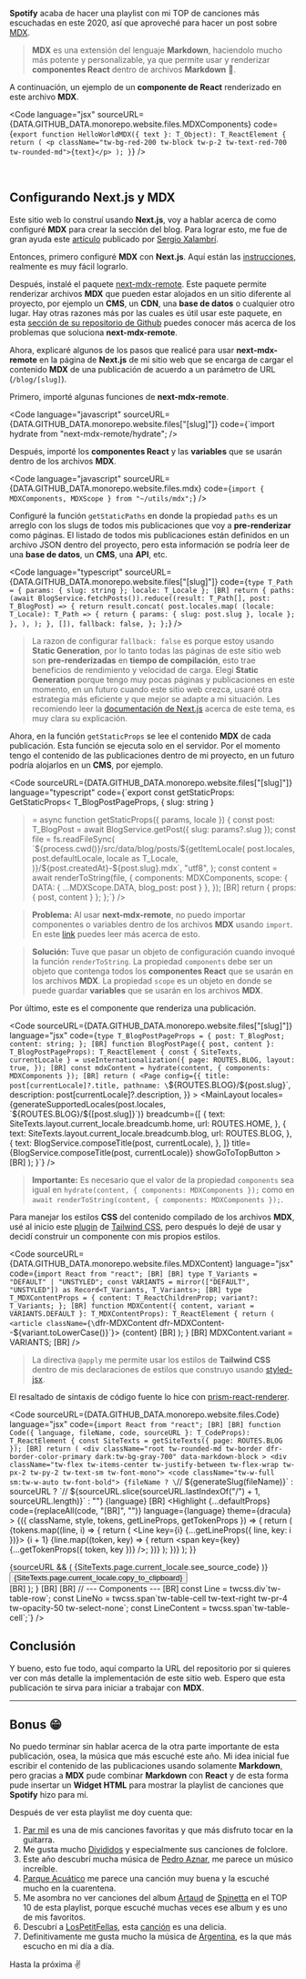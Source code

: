 **Spotify** acaba de hacer una playlist con mi TOP de canciones más escuchadas en este 2020, así que aproveché para hacer un post sobre [MDX](https://mdxjs.com/).

> **MDX** es una extensión del lenguaje **Markdown**, haciendolo mucho más potente y personalizable, ya que permite usar y renderizar **componentes React** dentro de archivos **Markdown** 🤯.

A continuación, un ejemplo de un **componente de React** renderizado en este archivo **MDX**.

<HelloWorldMDX text="Hola, soy un componente React que usa Tailwind CSS para sus estilos" />

<Code
  language="jsx"
  sourceURL={DATA.GITHUB_DATA.monorepo.website.files.MDXComponents}
  code={`export function HelloWorldMDX({ text }: T_Object): T_ReactElement {
  return (
    <p className="tw-bg-red-200 tw-block tw-p-2 tw-text-red-700 tw-rounded-md">{text}</p>
  );
}`}
/>

<br />

## Configurando Next.js y MDX

Este sitio web lo construí usando **Next.js**, voy a hablar acerca de como configuré **MDX** para crear la sección del blog. Para lograr esto, me fue de gran ayuda este [artículo](https://sergiodxa.com/articles/using-mdx-with-remote-content) publicado por [Sergio Xalambrí](https://twitter.com/sergiodxa).

Entonces, primero configuré **MDX** con **Next.js**. Aquí están las [instrucciones](https://mdxjs.com/getting-started/next), realmente es muy fácil lograrlo.

Después, instalé el paquete [next-mdx-remote](https://GITHUB_DATA.com/hashicorp/next-mdx-remote). Este paquete permite renderizar archivos **MDX** que pueden estar alojados en un sitio diferente al proyecto, por ejemplo un **CMS**, un **CDN**, una **base de datos** o cualquier otro lugar. Hay otras razones más por las cuales es útil usar este paquete, en esta [sección de su repositorio de Github](https://GITHUB_DATA.com/hashicorp/next-mdx-remote#background--theory) puedes conocer más acerca de los problemas que soluciona **next-mdx-remote**.

Ahora, explicaré algunos de los pasos que realicé para usar **next-mdx-remote** en la página de **Next.js** de mi sitio web que se encarga de cargar el contenido **MDX** de una publicación de acuerdo a un parámetro de URL (`/blog/[slug]`).

Primero, importé algunas funciones de **next-mdx-remote**.

<Code
  language="javascript"
  sourceURL={DATA.GITHUB_DATA.monorepo.website.files["[slug]"]}
  code={`import hydrate from "next-mdx-remote/hydrate";
/>

Después, importé los **componentes React** y las **variables** que se usarán dentro de los archivos **MDX**.

<Code
  language="javascript"
  sourceURL={DATA.GITHUB_DATA.monorepo.website.files.mdx}
  code={`import { MDXComponents, MDXScope } from "~/utils/mdx";`}
/>

Configuré la función `getStaticPaths` en donde la propiedad `paths` es un arreglo con los slugs de todos mis publicaciones que voy a **pre-renderizar** como páginas. El listado de todos mis publicaciones están definidos en un archivo <Link href={DATA.GITHUB_DATA.monorepo.website.files.posts}>JSON</Link> dentro del proyecto, pero esta información se podría leer de una **base de datos**, un **CMS**, una **API**, etc.

<Code
  language="typescript"
  sourceURL={DATA.GITHUB_DATA.monorepo.website.files["[slug]"]}
  code={`type T_Path = { params: { slug: string }; locale: T_Locale };
[BR]
  return {
    paths: (await BlogService.fetchPosts()).reduce((result: T_Path[], post: T_BlogPost) => {
      return result.concat(
        post.locales.map(
          (locale: T_Locale): T_Path => {
            return { params: { slug: post.slug }, locale };
          },
        ),
      );
    }, []),
    fallback: false,
  };
};`}
/>

> La razon de configurar `fallback: false` es porque estoy usando **Static Generation**, por lo tanto todas las páginas de este sitio web son **pre-renderizadas** en **tiempo de compilación**, esto trae beneficios de rendimiento y velocidad de carga. Elegí **Static Generation** porque tengo muy pocas páginas y publicaciones en este momento, en un futuro cuando este sitio web crezca, usaré otra estrategia más eficiente y que mejor se adapte a mi situación. Les recomiendo leer la [documentación de Next.js](https://nextjs.org/docs/basic-features/data-fetching) acerca de este tema, es muy clara su explicación.

Ahora, en la función `getStaticProps` se lee el contenido **MDX** de cada publicación. Esta función se ejecuta solo en el servidor. Por el momento tengo el contenido de las publicaciones dentro de mi proyecto, en un futuro podría alojarlos en un **CMS**, por ejemplo.

<Code
  sourceURL={DATA.GITHUB_DATA.monorepo.website.files["[slug]"]}
  language="typescript"
  code={`export const getStaticProps: GetStaticProps<
  T_BlogPostPageProps,
  { slug: string }
> = async function getStaticProps({ params, locale }) {
  const post: T_BlogPost = await BlogService.getPost({ slug: params?.slug });
  const file = fs.readFileSync(
    \`\${process.cwd()}/src/data/blog/posts/\${getItemLocale(
      post.locales,
      post.defaultLocale,
      locale as T_Locale,
    )}/\${post.createdAt}-\${post.slug}.mdx\`,
    "utf8",
  );
  const content = await renderToString(file, {
    components: MDXComponents,
    scope: { DATA: { ...MDXScope.DATA, blog_post: post } },
  });
[BR]
  return { props: { post, content } };
};`}
/>

> **Problema:** Al usar **next-mdx-remote**, no puedo importar componentes o variables dentro de los archivos **MDX** usando `import`. En este [link](https://GITHUB_DATA.com/hashicorp/next-mdx-remote#caveats) puedes leer más acerca de esto.

> **Solución:** Tuve que pasar un objeto de configuración cuando invoqué la función `renderToString`. La propiedad `components` debe ser un objeto que contenga todos los **componentes React** que se usarán en los archivos **MDX**. La propiedad `scope` es un objeto en donde se puede guardar **variables** que se usarán en los archivos **MDX**.

Por último, este es el componente que renderiza una publicación.

<Code
  sourceURL={DATA.GITHUB_DATA.monorepo.website.files["[slug]"]}
  language="jsx"
  code={`type T_BlogPostPageProps = {
  post: T_BlogPost;
  content: string;
};
[BR]
function BlogPostPage({ post, content }: T_BlogPostPageProps): T_ReactElement {
  const { SiteTexts, currentLocale } = useInternationalization({
    page: ROUTES.BLOG,
    layout: true,
  });
[BR]
  const mdxContent = hydrate(content, { components: MDXComponents });
[BR]
  return (
    <Page
      config={{
        title: post[currentLocale]?.title,
        pathname: \`\${ROUTES.BLOG}/\${post.slug}\`,
        description: post[currentLocale]?.description,
      }}
    >
      <MainLayout
        locales={generateSupportedLocales(post.locales, \`\${ROUTES.BLOG}/\${[post.slug]}\`)}
        breadcumb={[
          {
            text: SiteTexts.layout.current_locale.breadcumb.home,
            url: ROUTES.HOME,
          },
          {
            text: SiteTexts.layout.current_locale.breadcumb.blog,
            url: ROUTES.BLOG,
          },
          {
            text: BlogService.composeTitle(post, currentLocale),
          },
        ]}
        title={BlogService.composeTitle(post, currentLocale)}
        showGoToTopButton
      >
        <MDXContent content={mdxContent} />
        <Space size={8} />
[BR]
        <BlogPostFooter
          createdAt={post.createdAt}
          publishedAt={post.publishedAt}
          slug={post.slug}
          updatedAt={post.updatedAt}
        />
      </MainLayout>
    </Page>
  );
}`}
/>

> **Importante:** Es necesario que el valor de la propiedad `components` sea igual en `hydrate(content, { components: MDXComponents });` como en `await renderToString(content, { components: MDXComponents });`.

Para manejar los estilos **CSS** del contenido compilado de los archivos **MDX**, usé al inicio este [plugin](https://tailwindcss.com/docs/typography-plugin) de [Tailwind CSS](https://tailwindcss.com), pero después lo dejé de usar y decidí construir un componente con mis propios estilos.

<Code
  sourceURL={DATA.GITHUB_DATA.monorepo.website.files.MDXContent}
  language="jsx"
  code={`import React from "react";
[BR]
[BR]
type T_Variants = "DEFAULT" | "UNSTYLED";
const VARIANTS = mirror(["DEFAULT", "UNSTYLED"]) as Record<T_Variants, T_Variants>;
[BR]
type T_MDXContentProps = {
  content: T_ReactChildrenProp;
  variant?: T_Variants;
};
[BR]
function MDXContent({ content, variant = VARIANTS.DEFAULT }: T_MDXContentProps): T_ReactElement {
  return (
    <article className={\`dfr-MDXContent dfr-MDXContent--\${variant.toLowerCase()}\`}>
      {content}
[BR]
      <style jsx>{\`
        /* Spacing: parent components */
        :global(.dfr-MDXContent--default) > :global(blockquote),
        :global(.dfr-MDXContent--default) > :global(hr),
        :global(.dfr-MDXContent--default) > :global(img),
        :global(.dfr-MDXContent--default) > :global(ol),
        :global(.dfr-MDXContent--default) > :global(p),
        :global(.dfr-MDXContent--default) > :global(pre),
        :global(.dfr-MDXContent--default) > :global(ul),
        :global(.dfr-MDXContent--default) :global(*[data-markdown-block]) {
          @apply tw-mb-6;
        }
[BR]
        /* Spacing: nested components */
        :global(.dfr-MDXContent--default) :global(li) > :global(p),
        :global(.dfr-MDXContent--default) :global(li) > :global(pre),
        :global(.dfr-MDXContent--default) :global(li) > :global(blockquote),
        :global(.dfr-MDXContent--default) :global(li) > :global(img),
        :global(.dfr-MDXContent--default) :global(blockquote) > :global(p) {
          @apply tw-mb-3;
        }
[BR]
        /* Spacing: titles */
        :global(.dfr-MDXContent--default) > :global(h1),
        :global(.dfr-MDXContent--default) > :global(h2),
        :global(.dfr-MDXContent--default) > :global(h3),
        :global(.dfr-MDXContent--default) > :global(h4) {
          @apply tw-mt-6;
          @apply tw-mb-3;
        }
[BR]
        /* Spacing: nested UL lists */
        :global(.dfr-MDXContent--default) :global(li) > :global(ul) {
          @apply tw-mt-3;
        }
[BR]
        /* Ordered lists */
        :global(.dfr-MDXContent--default) :global(ol) {
          @apply tw-pl-9;
          list-style-type: decimal;
        }
[BR]
        :global(.dfr-MDXContent--default) :global(ol) > :global(li) {
          @apply tw-mb-6;
        }
[BR]
        /* Images */
        :global(.dfr-MDXContent--default) > :global(img),
        :global(.dfr-MDXContent--default) :global(li) > :global(img) {
          margin-left: auto;
          margin-right: auto;
        }
      \`}</style>
    </article>
  );
}
[BR]
MDXContent.variant = VARIANTS;
[BR]
/>

> La directiva `@apply` me permite usar los estilos de **Tailwind CSS** dentro de mis declaraciones de estilos que construyo usando [styled-jsx](https://GITHUB_DATA.com/vercel/styled-jsx).

El resaltado de síntaxis de código fuente lo hice con [prism-react-renderer](https://GITHUB_DATA.com/FormidableLabs/prism-react-renderer).

<Code
  sourceURL={DATA.GITHUB_DATA.monorepo.website.files.Code}
  language="jsx"
  code={`import React from "react";
[BR]
[BR]
function Code({ language, fileName, code, sourceURL }: T_CodeProps): T_ReactElement {
  const SiteTexts = getSiteTexts({ page: ROUTES.BLOG });
[BR]
  return (
    <div
      className="root tw-rounded-md tw-border dfr-border-color-primary dark:tw-bg-gray-700"
      data-markdown-block
    >
      <div className="tw-flex tw-items-center tw-justify-between tw-flex-wrap tw-px-2 tw-py-2 tw-text-sm tw-font-mono">
        <code className="tw-w-full sm:tw-w-auto tw-font-bold">
          {fileName
            ? \`// \${generateSlug(fileName)}\`
            : sourceURL
            ? \`// \${sourceURL.slice(sourceURL.lastIndexOf("/") + 1, sourceURL.length)}\`
            : ""}
        </code>
        <span className="tw-rounded-md tw-bg-yellow-300 tw-text-yellow-700 tw-text-xs tw-px-3 tw-py-1 tw-inline-block tw-font-bold tw-flex-shrink-0 tw-ml-auto sm:tw-ml-4 tw-mt-2 sm:tw-mt-0">
          {language}
        </span>
      </div>
[BR]
      <Highlight
        {...defaultProps}
        code={replaceAll(code, "[BR]", "")}
        language={language}
        theme={dracula}
      >
        {({ className, style, tokens, getLineProps, getTokenProps }) => {
          return (
            <CodePrimitive className={className} style={style}>
              {tokens.map((line, i) => {
                return (
                  <Line key={i} {...getLineProps({ line, key: i })}>
                    <LineNo>{i + 1}</LineNo>
                    <LineContent>
                      {line.map((token, key) => {
                        return <span key={key} {...getTokenProps({ token, key })} />;
                      })}
                    </LineContent>
                  </Line>
                );
              })}
            </CodePrimitive>
          );
        }}
      </Highlight>
      <div className="tw-p-2 tw-pt-1.5 tw-text-sm tw-text-right">
        {sourceURL && (
          <Link
            className="tw-block sm:tw-inline-block tw-ml-auto tw-font-bold sm:tw-mr-6 tw-mb-1 sm:tw-mb-0"
            href={sourceURL}
            variant={Link.variant.UNSTYLED}
          >
            <Icon
              icon={Icon.icon.GITHUB}
              wrapperClassName="tw-align-middle tw-mr-1.5"
              withDarkModeBackground
            />
            <span className="tw-align-middle tw-inline-block">
              {SiteTexts.page.current_locale.see_source_code}
            </span>
          </Link>
        )}
        <Button
          className="tw-block sm:tw-inline-block tw-ml-auto tw-font-bold tw-align-middle"
          data-clipboard-text={code}
          onClick={copyToClipboard}
        >
          {SiteTexts.page.current_locale.copy_to_clipboard}
        </Button>
      </div>
[BR]
      <style jsx>{\`
        .root :global(.dfr-Code) {
          border-radius: 0;
        }
      \`}</style>
    </div>
  );
}
[BR]
[BR]
// --- Components ---
[BR]
const Line = twcss.div\`tw-table-row\`;
const LineNo = twcss.span\`tw-table-cell tw-text-right tw-pr-4 tw-opacity-50 tw-select-none\`;
const LineContent = twcss.span\`tw-table-cell\`;`}
/>

## Conclusión

Y bueno, esto fue todo, aquí comparto la URL del repositorio por si quieres ver con más detalle la implementación de este sitio web. Espero que esta publicación te sirva para iniciar a trabajar con **MDX**.

<GithubRepo
  name={DATA.GITHUB_DATA.monorepo.website.name}
  url={DATA.GITHUB_DATA.monorepo.website.url}
  description={DATA.GITHUB_DATA.monorepo.website.description}
/>

---

## Bonus 😁

No puedo terminar sin hablar acerca de la otra parte importante de esta publicación, osea, la música que más escuché este año. Mi idea inicial fue escribir el contenido de las publicaciones usando solamente **Markdown**, pero gracias a **MDX** pude combinar **Markdown** con **React** y de esta forma pude insertar un **Widget HTML** para mostrar la playlist de canciones que **Spotify** hizo para mí.

<SpotifyPlaylist />

Después de ver esta playlist me doy cuenta que:

1. [Par mil](https://www.youtube.com/watch?v=Gd37vIRhqSA) es una de mis canciones favoritas y que más disfruto tocar en la guitarra.
1. Me gusta mucho [Divididos](https://www.youtube.com/watch?v=7OlzxfSKjtI) y especialmente sus canciones de folclore.
1. Este año descubrí mucha música de [Pedro Aznar](https://www.youtube.com/watch?v=MDSxcA389DE), me parece un músico increíble.
1. [Parque Acuático](https://www.youtube.com/watch?v=Ffkl2rOQEMg) me parece una canción muy buena y la escuché mucho en la cuarentena.
1. Me asombra no ver canciones del album [Artaud](https://www.youtube.com/watch?v=Tk23kQRFWcw&list=PLL0BXIloA_5y3uX2UO0ktpQtUcuc2zGj-) de [Spinetta](https://www.youtube.com/watch?v=hEL2AgzRmjc) en el TOP 10 de esta playlist, porque escuché muchas veces ese album y es uno de mis favoritos.
1. Descubrí a [LosPetitFellas](https://www.youtube.com/watch?v=u9zWGJ-xNlE), esta [canción](https://www.youtube.com/watch?v=iX2kyzuJ4ck) es una delicia.
1. Definitivamente me gusta mucho la música de [Argentina](https://www.youtube.com/watch?v=7YIkurDaHpc), es la que más escucho en mi día a día.

Hasta la próxima ✌️
